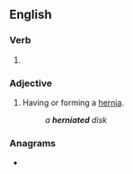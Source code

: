 ==English==

===Verb===
{{head|en|verb form}}

# {{en-past of|herniate}}

===Adjective===
{{en-adj|-}}

# Having or forming a [[hernia]].
#: ''a '''herniated''' disk''

===Anagrams===
* {{anagrams|en|hardenite|inearthed}}